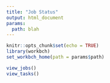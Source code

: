 ```yaml
---
title: "Job Status"
output: html_document
params:
  path: blah
---
```


```r
knitr::opts_chunk$set(echo = TRUE)
library(workbch)
set_workbch_home(path = params$path)
```

```r
view_jobs()
view_tasks()
```
